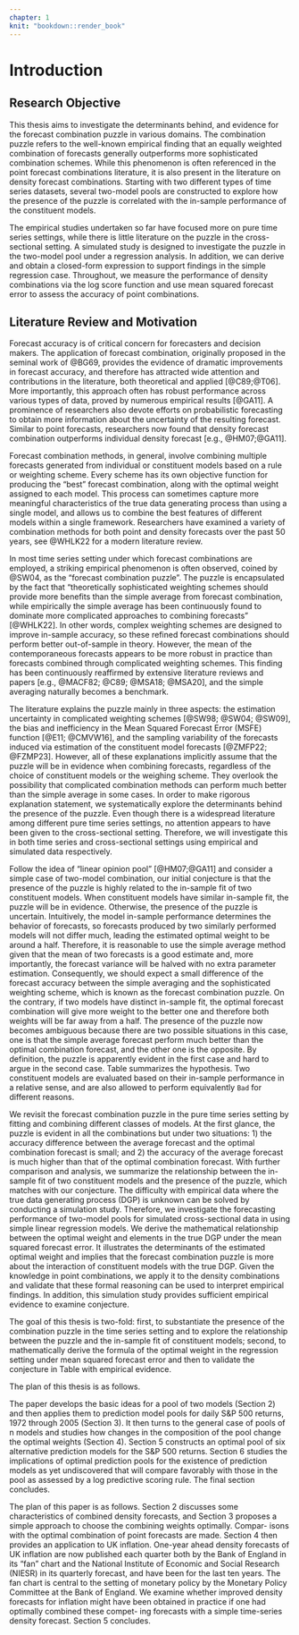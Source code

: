```yaml
---
chapter: 1
knit: "bookdown::render_book"
---
```


# Introduction 

## Research Objective

This thesis aims to investigate the determinants behind, and evidence for the forecast combination puzzle in various domains. The combination puzzle refers to the well-known empirical finding that an equally weighted combination of forecasts generally outperforms more sophisticated combination schemes. While this phenomenon is often referenced in the point forecast combinations literature, it is also present in the literature on density forecast combinations. Starting with two different types of time series datasets, several two-model pools are constructed to explore how the presence of the puzzle is correlated with the in-sample performance of the constituent models. 

The empirical studies undertaken so far have focused more on pure time series settings, while there is little literature on the puzzle in the cross-sectional setting. A simulated study is designed to investigate the puzzle in the two-model pool under a regression analysis. In addition, we can derive and obtain a closed-form expression to support findings in the simple regression case. Throughout, we measure the performance of density combinations via the log score function and use mean squared forecast error to assess the accuracy of point combinations.





## Literature Review and Motivation

Forecast accuracy is of critical concern for forecasters and decision makers. The application of forecast combination, originally proposed in the seminal work of @BG69, provides the evidence of dramatic improvements in forecast accuracy, and therefore has attracted wide attention and contributions in the literature, both theoretical and applied [@C89;@T06]. More importantly, this approach often has robust performance across various types of data, proved by numerous empirical results [@GA11]. A prominence of researchers also devote efforts on probabilistic forecasting to obtain more information about the uncertainty of the resulting forecast. Similar to point forecasts, researchers now found that density forecast combination outperforms individual density forecast [e.g., @HM07;@GA11].



Forecast combination methods, in general, involve combining multiple forecasts generated from individual or constituent models based on a rule or weighting scheme. Every scheme has its own objective function for producing the "best" forecast combination, along with the optimal weight assigned to each model. This process can sometimes capture more meaningful characteristics of the true data generating process than using a single model, and allows us to combine the best features of different models within a single framework. Researchers have examined a variety of combination methods for both point and density forecasts over the past 50 years, see @WHLK22 for a modern literature review.

In most time series setting under which forecast combinations are employed, a striking empirical phenomenon is often observed, coined by @SW04, as the "forecast combination puzzle". The puzzle is encapsulated by the fact that "theoretically sophisticated weighting schemes should provide more benefits than the simple average from forecast combination, while empirically the simple average has been continuously found to dominate more complicated approaches to combining forecasts" [@WHLK22]. In other words, complex weighting schemes are designed to improve in-sample accuracy, so these refined forecast combinations should perform better out-of-sample in theory. However, the mean of the contemporaneous forecasts appears to be more robust in practice than forecasts combined through complicated weighting schemes. This finding has been continuously reaffirmed by extensive literature reviews and papers [e.g., @MACF82; @C89; @MSA18; @MSA20], and the simple averaging naturally becomes a benchmark. 



The literature explains the puzzle mainly in three aspects: the estimation uncertainty in complicated weighting schemes [@SW98; @SW04; @SW09], the bias and inefficiency in the Mean Squared Forecast Error (MSFE) function [@E11; @CMVW16], and the sampling variability of the forecasts induced via estimation of the constituent model forecasts [@ZMFP22; @FZMP23]. However, all of these explanations implicitly assume that the puzzle will be in evidence when combining forecasts, regardless of the choice of constituent models or the weighing scheme. They overlook the possibility that complicated combination methods can perform much better than the simple average in some cases. In order to make rigorous explanation statement, we systematically explore the determinants behind the presence of the puzzle. Even though there is a widespread literature among different pure time series settings, no attention appears to have been given to the cross-sectional setting. Therefore, we will investigate this in both time series and cross-sectional settings using empirical and simulated data respectively.



Follow the idea of "linear opinion pool" [@HM07;@GA11] and consider a simple case of two-model combination, our initial conjecture is that the presence of the puzzle is highly related to the in-sample fit of two constituent models. When constituent models have similar in-sample fit, the puzzle will be in evidence. Otherwise, the presence of the puzzle is uncertain. Intuitively, the model in-sample performance determines the behavior of forecasts, so forecasts produced by two similarly performed models will not differ much, leading the estimated optimal weight to be around a half. Therefore, it is reasonable to use the simple average method given that the mean of two forecasts is a good estimate and, more importantly, the forecast variance will be halved with no extra parameter estimation. Consequently, we should expect a small difference of the forecast accuracy between the simple averaging and the sophisticated weighting scheme, which is known as the forecast combination puzzle. On the contrary, if two models have distinct in-sample fit, the optimal forecast combination will give more weight to the better one and therefore both weights will be far away from a half. The presence of the puzzle now becomes ambiguous because there are two possible situations in this case, one is that the simple average forecast perform much better than the optimal combination forecast, and the other one is the opposite. By definition, the puzzle is apparently evident in the first case and hard to argue in the second case. Table \ref{tab:1} summarizes the hypothesis. Two constituent models are evaluated based on their in-sample performance in a relative sense, and are also allowed to perform equivalently ``Bad`` for different reasons.

\begin{table}[ht]
\centering
\begin{tabular}{cccc}
                       &      & \multicolumn{2}{c}{$M_2$} \\
                       &      & Good       & Bad       \\
\multirow{2}{*}{$M_1$} & Good & $\surd$    & $?$ \\
                       & Bad  & $?$        & $\surd$
\end{tabular}
\caption{The first row and the first column refer to two constituent models in a combination, $M_1$ and $M_2$. ``Good`` means that the model fits the data well, whereas ``Bad`` denotes that the model fails to capture some important features of the data. The ``$\surd$`` indicates the presense of the forecast combination puzzle, while ``$?$`` implies that the presense of the puzzle is uncertain.}
\label{tab:1}
\end{table}



We revisit the forecast combination puzzle in the pure time series setting by fitting and combining different classes of models. At the first glance, the puzzle is evident in all the combinations but under two situations: 1) the accuracy difference between the average forecast and the optimal combination forecast is small; and 2) the accuracy of the average forecast is much higher than that of the optimal combination forecast. With further comparison and analysis, we summarize the relationship between the in-sample fit of two constituent models and the presence of the puzzle, which matches with our conjecture. The difficulty with empirical data where the true data generating process (DGP) is unknown can be solved by conducting a simulation study. Therefore, we investigate the forecasting performance of two-model pools for simulated cross-sectional data in using simple linear regression models. We derive the mathematical relationship between the optimal weight and elements in the true DGP under the mean squared forecast error. It illustrates the determinants of the estimated optimal weight and implies that the forecast combination puzzle is more about the interaction of constituent models with the true DGP. Given the knowledge in point combinations, we apply it to the density combinations and validate that these formal reasoning can be used to interpret empirical findings. In addition, this simulation study provides sufficient empirical evidence to examine conjecture.



The goal of this thesis is two-fold: first, to substantiate the presence of the combination puzzle in the time series setting and to explore the relationship between the puzzle and the in-sample fit of constituent models; second, to mathematically derive the formula of the optimal weight in the regression setting under mean squared forecast error and then to validate the conjecture in Table \ref{tab:1} with empirical evidence.

The plan of this thesis is as follows. 

The paper develops the basic ideas for a pool of two models (Section 2) and then applies them to prediction model pools for daily S&P 500 returns, 1972 through 2005 (Section 3). It then turns to the general case of pools of n models and studies how changes in the composition of the pool change the optimal weights (Section 4). Section 5 constructs an optimal pool of six alternative prediction models for the S&P 500 returns. Section 6 studies the implications of optimal prediction pools for the existence of prediction models as yet undiscovered that will compare favorably with those in the pool as assessed by a log predictive scoring rule. The final section concludes.

The plan of this paper is as follows. Section 2 discusses some characteristics of combined density forecasts, and Section 3 proposes a simple approach to choose the combining weights optimally. Compar- isons with the optimal combination of point forecasts are made. Section 4 then provides an application to UK inflation. One-year ahead density forecasts of UK inflation are now published each quarter both by the Bank of England in its “fan” chart and the National Institute of Economic and Social Research (NIESR) in its quarterly forecast, and have been for the last ten years. The fan chart is central to the setting of monetary policy by the Monetary Policy Committee at the Bank of England. We examine whether improved density forecasts for inflation might have been obtained in practice if one had optimally combined these compet- ing forecasts with a simple time-series density forecast. Section 5 concludes.





